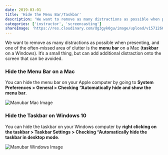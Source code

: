 ```yaml
---
date: 2019-03-01
title: 'Hide the Menu Bar/Taskbar'
description: 'We want to remove as many distractions as possible when presenting, and one of the often-missed area of clutter is the menu bar.'
categories: ['instructor', 'screencasting']
shareImage: 'https://res.cloudinary.com/dg3gyk0gu/image/upload/v1571260698/og-image-assets/share_image_screencasting.png'
---
```


We want to remove as many distractions as possible when presenting, and one of the often-missed area of clutter is the **menu bar** on a Mac (**taskbar** on a Windows). It’s a small thing, but can add additional distraction onto the screen that can be avoided.

### Hide the Menu Bar on a Mac

You can hide the menu bar on your Apple computer by going to **System Preferences > General > Checking “Automatically hide and show the menu bar**.

![Manubar Mac Image](./images/manubar-mac.png)

### Hide the Taskbar on Windows 10

You can hide the taskbar on your Windows computer by **right clicking on the taskbar > Taskbar Settings > Checking “Automatically hide the taskbar in desktop mode**.

![Manubar Windows Image](./images/menubar-windows.png)
